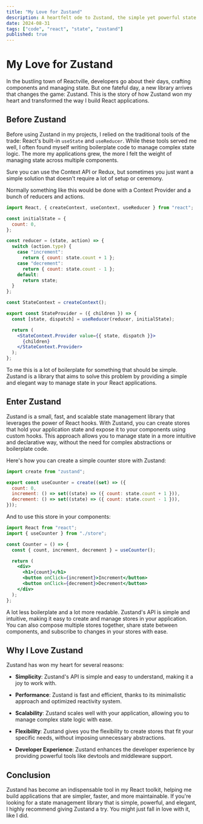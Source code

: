 ```yaml
---
title: "My Love for Zustand"
description: A heartfelt ode to Zustand, the simple yet powerful state management library that has won my heart. Discover how Zustand can transform your React applications with its elegant API and minimalistic approach.
date: 2024-08-31
tags: ["code", "react", "state", "zustand"]
published: true
---
```


# My Love for Zustand

In the bustling town of Reactville, developers go about their days, crafting components and managing state. But one fateful day, a new library arrives that changes the game: Zustand. This is the story of how Zustand won my heart and transformed the way I build React applications.

## Before Zustand

Before using Zustand in my projects, I relied on the traditional tools of the trade: React's built-in `useState` and `useReducer`. While these tools served me well, I often found myself writing boilerplate code to manage complex state logic. The more my applications grew, the more I felt the weight of managing state across multiple components.

Sure you can use the Context API or Redux, but sometimes you just want a simple solution that doesn't require a lot of setup or ceremony.

Normally something like this would be done with a Context Provider and a bunch of reducers and actions.

```jsx
import React, { createContext, useContext, useReducer } from "react";

const initialState = {
  count: 0,
};

const reducer = (state, action) => {
  switch (action.type) {
    case "increment":
      return { count: state.count + 1 };
    case "decrement":
      return { count: state.count - 1 };
    default:
      return state;
  }
};

const StateContext = createContext();

export const StateProvider = ({ children }) => {
  const [state, dispatch] = useReducer(reducer, initialState);

  return (
    <StateContext.Provider value={{ state, dispatch }}>
      {children}
    </StateContext.Provider>
  );
};
```

To me this is a lot of boilerplate for something that should be simple. Zustand is a library that aims to solve this problem by providing a simple and elegant way to manage state in your React applications.

## Enter Zustand

Zustand is a small, fast, and scalable state management library that leverages the power of React hooks. With Zustand, you can create stores that hold your application state and expose it to your components using custom hooks. This approach allows you to manage state in a more intuitive and declarative way, without the need for complex abstractions or boilerplate code.

Here's how you can create a simple counter store with Zustand:

```jsx {3-9}
import create from "zustand";

export const useCounter = create((set) => ({
  count: 0,
  increment: () => set((state) => ({ count: state.count + 1 })),
  decrement: () => set((state) => ({ count: state.count - 1 })),
}));
```

And to use this store in your components:

```jsx
import React from "react";
import { useCounter } from "./store";

const Counter = () => {
  const { count, increment, decrement } = useCounter();

  return (
    <div>
      <h1>{count}</h1>
      <button onClick={increment}>Increment</button>
      <button onClick={decrement}>Decrement</button>
    </div>
  );
};
```

A lot less boilerplate and a lot more readable. Zustand's API is simple and intuitive, making it easy to create and manage stores in your application. You can also compose multiple stores together, share state between components, and subscribe to changes in your stores with ease.

## Why I Love Zustand

Zustand has won my heart for several reasons:

- **Simplicity**: Zustand's API is simple and easy to understand, making it a joy to work with.

- **Performance**: Zustand is fast and efficient, thanks to its minimalistic approach and optimized reactivity system.

- **Scalability**: Zustand scales well with your application, allowing you to manage complex state logic with ease.

- **Flexibility**: Zustand gives you the flexibility to create stores that fit your specific needs, without imposing unnecessary abstractions.

- **Developer Experience**: Zustand enhances the developer experience by providing powerful tools like devtools and middleware support.

## Conclusion

Zustand has become an indispensable tool in my React toolkit, helping me build applications that are simpler, faster, and more maintainable. If you're looking for a state management library that is simple, powerful, and elegant, I highly recommend giving Zustand a try. You might just fall in love with it, like I did.
